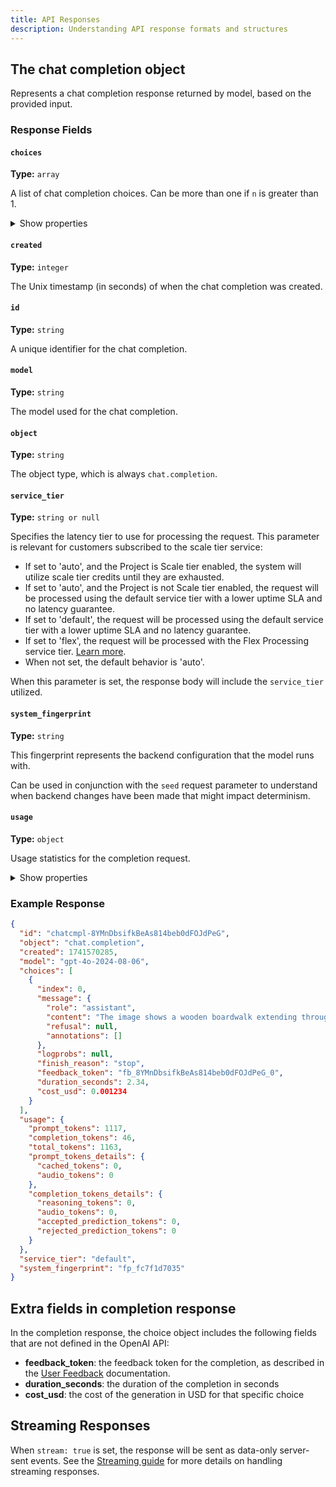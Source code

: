 ```yaml
---
title: API Responses
description: Understanding API response formats and structures
---
```


## The chat completion object

Represents a chat completion response returned by model, based on the provided input.

### Response Fields

#### `choices` 
**Type:** `array`

A list of chat completion choices. Can be more than one if `n` is greater than 1.

<details>
<summary>Show properties</summary>

- `index` (integer): The index of this choice in the list
- `message` (object): The chat message generated by the model
  - `role` (string): The role of the message author (e.g., "assistant")
  - `content` (string): The content of the message
  - `refusal` (string or null): The refusal message if the model refuses to answer
  - `annotations` (array): Additional annotations on the message
- `logprobs` (object or null): Log probability information
- `finish_reason` (string): The reason the model stopped generating (e.g., "stop", "length", "content_filter")

</details>

#### `created` 
**Type:** `integer`

The Unix timestamp (in seconds) of when the chat completion was created.

#### `id` 
**Type:** `string`

A unique identifier for the chat completion.

#### `model` 
**Type:** `string`

The model used for the chat completion.

#### `object` 
**Type:** `string`

The object type, which is always `chat.completion`.

#### `service_tier` 
**Type:** `string or null`

Specifies the latency tier to use for processing the request. This parameter is relevant for customers subscribed to the scale tier service:

- If set to 'auto', and the Project is Scale tier enabled, the system will utilize scale tier credits until they are exhausted.
- If set to 'auto', and the Project is not Scale tier enabled, the request will be processed using the default service tier with a lower uptime SLA and no latency guarantee.
- If set to 'default', the request will be processed using the default service tier with a lower uptime SLA and no latency guarantee.
- If set to 'flex', the request will be processed with the Flex Processing service tier. [Learn more](https://platform.openai.com/docs/guides/flex).
- When not set, the default behavior is 'auto'.

When this parameter is set, the response body will include the `service_tier` utilized.

#### `system_fingerprint` 
**Type:** `string`

This fingerprint represents the backend configuration that the model runs with.

Can be used in conjunction with the `seed` request parameter to understand when backend changes have been made that might impact determinism.

#### `usage` 
**Type:** `object`

Usage statistics for the completion request.

<details>
<summary>Show properties</summary>

- `prompt_tokens` (integer): Number of tokens in the prompt
- `completion_tokens` (integer): Number of tokens in the generated completion
- `total_tokens` (integer): Total number of tokens used in the request (prompt + completion)
- `prompt_tokens_details` (object): Detailed breakdown of prompt tokens
  - `cached_tokens` (integer): Number of tokens that were cached
  - `audio_tokens` (integer): Number of audio tokens in the prompt
- `completion_tokens_details` (object): Detailed breakdown of completion tokens
  - `reasoning_tokens` (integer): Number of tokens used for reasoning
  - `audio_tokens` (integer): Number of audio tokens in the completion
  - `accepted_prediction_tokens` (integer): Number of accepted prediction tokens
  - `rejected_prediction_tokens` (integer): Number of rejected prediction tokens

</details>

### Example Response

```json
{
  "id": "chatcmpl-8YMnDbsifkBeAs814beb0dFOJdPeG",
  "object": "chat.completion",
  "created": 1741570285,
  "model": "gpt-4o-2024-08-06",
  "choices": [
    {
      "index": 0,
      "message": {
        "role": "assistant",
        "content": "The image shows a wooden boardwalk extending through a forest.",
        "refusal": null,
        "annotations": []
      },
      "logprobs": null,
      "finish_reason": "stop",
      "feedback_token": "fb_8YMnDbsifkBeAs814beb0dFOJdPeG_0",
      "duration_seconds": 2.34,
      "cost_usd": 0.001234
    }
  ],
  "usage": {
    "prompt_tokens": 1117,
    "completion_tokens": 46,
    "total_tokens": 1163,
    "prompt_tokens_details": {
      "cached_tokens": 0,
      "audio_tokens": 0
    },
    "completion_tokens_details": {
      "reasoning_tokens": 0,
      "audio_tokens": 0,
      "accepted_prediction_tokens": 0,
      "rejected_prediction_tokens": 0
    }
  },
  "service_tier": "default",
  "system_fingerprint": "fp_fc7f1d7035"
}
```

## Extra fields in completion response

In the completion response, the choice object includes the following fields that are not defined in the OpenAI API:
- **feedback_token**: the feedback token for the completion, as described in the [User Feedback](/docs/guides/user-feedback.md) documentation.
- **duration_seconds**: the duration of the completion in seconds
- **cost_usd**: the cost of the generation in USD for that specific choice

## Streaming Responses

When `stream: true` is set, the response will be sent as data-only server-sent events. See the [Streaming guide](../guides/streaming.md) for more details on handling streaming responses.

```json

```